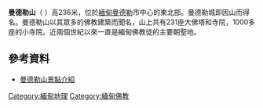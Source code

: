 {{Infobox mountain
| name = 曼德勒山
| native_name = မန္တလေးတောင်
| photo = Mandalay Hill 3.jpg
| photo_caption = 
| elevation_m = 236	
| elevation_ref = <ref name="GE"/>
| prominence_m = 
| prominence_ref =
| listing = 
| map = Myanmar
| map_caption = 位於緬甸的位置
| map_size = 200
| label_position = bottom
| location = [[緬甸|緬甸]][[曼德勒省|曼德勒省]]
| range = 
| coordinates = {{coord|22|0|51|N|96|6|27|E|type:mountain_scale:100000|format=dms|display=inline,title}}
| coordinates_ref = <ref name="GE">[[Google_Earth|Google Earth]]</ref>
| topo = 
| first_ascent = 
| easiest_route = 
}}

'''曼德勒山'''（{{MYname|MY=မန္တလေးတောင်|MLCTS=manta. le: taung}} {{IPA-my|màɰ̃dəlé tàʊɰ̃|}}）高236米，位於[[緬甸|緬甸]][[曼德勒|曼德勒]]市中心的東北部。曼德勒城即因山而得名。曼德勒山以其眾多的佛教建築而聞名，山上共有231座大佛塔和寺院，1000多座的小寺院。近兩個世紀以來一直是緬甸佛教徒的主要朝聖地。


==參考資料==
{{reflist}}
* [https://vacation.eztravel.com.tw/sight/plc0000057766/mandalay-hill-%E6%9B%BC%E5%BE%B7%E5%8B%92%E5%B1%B1 曼德勒山景點介紹] {{Wayback|url=https://vacation.eztravel.com.tw/sight/plc0000057766/mandalay-hill-%E6%9B%BC%E5%BE%B7%E5%8B%92%E5%B1%B1 |date=20220511220449 }}


[[Category:緬甸地理|Category:緬甸地理]]
[[Category:緬甸佛教|Category:緬甸佛教]]